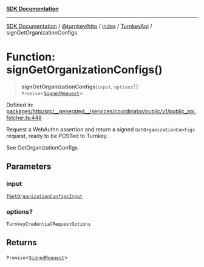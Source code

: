 [**SDK Documentation**](../../../../../../README.mdx)

***

[SDK Documentation](../../../../../../packages.mdx) / [@turnkey/http](../../../../README.mdx) / [index](../../../README.mdx) / [TurnkeyApi](../README.mdx) / signGetOrganizationConfigs

# Function: signGetOrganizationConfigs()

> **signGetOrganizationConfigs**(`input`, `options`?): `Promise`\<[`SignedRequest`](../../../type-aliases/SignedRequest.mdx)\>

Defined in: [packages/http/src/\_\_generated\_\_/services/coordinator/public/v1/public\_api.fetcher.ts:448](https://github.com/tkhq/sdk/blob/fd49bfe86475c8603b3eb385aa101efa36fa32fc/packages/http/src/__generated__/services/coordinator/public/v1/public_api.fetcher.ts#L448)

Request a WebAuthn assertion and return a signed `GetOrganizationConfigs` request, ready to be POSTed to Turnkey.

See GetOrganizationConfigs

## Parameters

### input

[`TGetOrganizationConfigsInput`](../type-aliases/TGetOrganizationConfigsInput.mdx)

### options?

`TurnkeyCredentialRequestOptions`

## Returns

`Promise`\<[`SignedRequest`](../../../type-aliases/SignedRequest.mdx)\>
